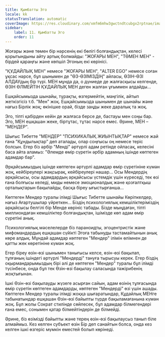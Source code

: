 ```yaml
---
title: Қымбатты Эго
locale: kk
statusTranslation: automatic
coverImage: https://res.cloudinary.com/xmfm6mhw3gwctndtcubgx2rptnae/image/upload/v1740468922/small_cover_tratado_de_psicologia_revolucionaria_a4c0dca4e0.webp
sidebar:
    label: 11. Қымбатты Эго
    order: 11
---
```

Жоғары және төмен бір нәрсенің екі бөлігі болғандықтан, келесі қорытындыны айту артық болмайды: "ЖОҒАРЫ МЕН", "ТӨМЕН МЕН" - бірдей қараңғы және көпшіл Эгоның екі көрінісі.

"ҚҰДАЙЛЫҚ МЕН" немесе "ЖОҒАРЫ МЕН", "ALTER EGO" немесе соған ұқсас нәрсе, бұл шынымен де "ӨЗ-ӨЗІМІЗДІҢ" айласы, ӨЗІН-ӨЗІ АЛДАУдың бір түрі. МЕН мұнда да, о дүниеде де жалғасқысы келгенде, ӨЗІН ӨЛМЕЙТІН ҚҰДАЙЛЫҚ МЕН деген жалған ұғыммен алдайды...

Ешқайсымызда шынайы, тұрақты, өзгермейтін, мәңгілік, айтып жеткізгісіз т.б. "Мен" жоқ. Ешқайсымызда шынымен де шынайы және нағыз Бірлік жоқ; өкінішке орай, бізде заңды жеке даралық та жоқ.

Эго, тіпті қабірден кейін де жалғаса берсе де, бастауы мен соңы бар. Эго, МЕН ешқашан жеке, біртұтас, тұтас нәрсе емес. Әрине, МЕН – "МЕНДЕР".

Шығыс Тибетте "МЕНДЕР" "ПСИХИКАЛЫҚ ЖИЫНТЫҚТАР" немесе жай ғана "Құндылықтар" деп аталады, олар соңғысы оң немесе теріс болсын. Егер біз әрбір "Менді" әртүрлі адам ретінде ойласақ, келесіні баса айта аламыз: "Әлемде өмір сүретін әрбір адамның ішінде көптеген адамдар бар".

Әрқайсымыздың ішінде көптеген әртүрлі адамдар өмір сүретініне күмән жоқ, кейбіреулері жақсырақ, кейбіреулері нашар... Осы Мендердің әрқайсысы, осы адамдардың әрқайсысы үстемдік үшін күреседі, тек өзі ғана болғысы келеді, миды немесе эмоционалдық және қозғалтқыш орталықтарын бақылайды, басқа біреу ығыстырғанша...

Көптеген Мендер туралы ілімді Шығыс Тибетте шынайы Көріпкелдер, нағыз Ағартушылар үйреткен... Біздің психологиялық кемшіліктеріміздің әрқайсысы белгілі бір Менде көрініс табады. Бізде мыңдаған, тіпті миллиондаған кемшіліктер болғандықтан, ішімізде көп адам өмір сүретіні анық.

Психологиялық мәселелерде біз параноидты, эгоцентристік және мифомандардың ешқашан сүйікті Эгоға табынуды тастамайтынын анық көре алдық. Мұндай адамдар көптеген "Мендер" ілімін өлімнен де қатты жек көретініне күмән жоқ.

Егер біреу өзін-өзі шынымен танығысы келсе, өзін-өзі бақылап, тұлғаның ішіндегі әртүрлі "Мендерді" тануға тырысуы керек. Егер біздің оқырмандарымыздың бірі әлі де көптеген "Мендер" туралы бұл ілімді түсінбесе, онда бұл тек Өзін-өзі бақылау саласында тәжірибенің жоқтығынан.

Ішкі Өзін-өзі бақылауды жүзеге асырған сайын, адам өзінің тұлғасында өмір сүретін көптеген адамдарды, көптеген "Мендерді" өзі үшін ашады. Көптеген Мендер туралы ілімді жоққа шығаратындар, Құдайлық МЕНге табынатындар ешқашан Өзін-өзі байыпты түрде бақыламағанына күмән жоқ. Бұл жолы Сократ стилінде сөйлесек, бұл адамдар білмегендері ғана емес, сонымен қатар білмейтіндерін де білмейді.

Әрине, біз өзімізді байыпты және терең өзін-өзі бақылаусыз танып біле алмаймыз. Кез келген субъект өзін Бір деп санайтын болса, онда кез келген ішкі өзгеріс мүмкін еместей болып көрінеді.
